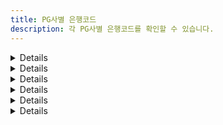 ```yaml
---
title: PG사별 은행코드
description: 각 PG사별 은행코드를 확인할 수 있습니다.
---
```



<Details>
<p slot="summary">NHN KCP 은행코드</p>

- KB국민은행: `BK04`
- SC제일은행: `BK23`
- 경남은행: `BK39`
- 광주은행: `BK34`
- 기업은행: `BK03`
- 농협: `BK11`
- 대구은행: `BK31`
- 부산은행: `BK32`
- 산업은행: `BK02`
- 새마을금고: `BK45`
- 수협: `BK07`
- 신한은행: `BK88`
- 신협: `BK48`
- 하나(외환)은행: `BK81`
- 우리은행: `BK20`
- 우체국: `BK71`
- 전북은행: `BK37`
- 축협: `BK12`
- 카카오뱅크: `BK90`
- 케이뱅크: `BK89`
- 한국씨티은행: `BK27`
- 토스뱅크: `BK92`

</Details>

<Details>
<p slot="summary">KG이니시스 은행코드</p>

- KB국민은행: `04`
- SC제일은행: `23`
- 경남은행: `39`
- 광주은행: `34`
- 기업은행: `03`
- 농협: `11`
- 대구은행: `31`
- 부산은행: `32`
- 산업은행: `02`
- 새마을금고: `45`
- 수협: `07`
- 신한은행: `88`
- 신협: `48`
- 하나(외환)은행: `81`
- 우리은행: `20`
- 우체국: `71`
- 전북은행: `37`
- 축협: `12`
- 카카오뱅크: `90`
- 케이뱅크: `89`
- 한국씨티은행: `27`
- 토스뱅크: `92`

</Details>

<Details>
<p slot="summary">키움페이 (구. 페이조아 / 다우데이타)</p>

- KB국민은행: `04`
- SC제일은행: `11`
- 경남은행: -
- 광주은행: -
- 기업은행: `03`
- 농협: `08`
- 대구은행: -
- 부산은행: `15`
- 산업은행: -
- 새마을금고: -
- 수협: -
- 신한은행: `10`
- 신협: -
- 외환은행: `05`
- 우리은행: `09`
- 우체국: `31`
- 전북은행: -
- 축협: -
- 카카오뱅크: -
- 케이뱅크: -
- 하나은행: `12`
- 한국씨티은행: -
- 토스뱅크: -

</Details>

<Details>
<p slot="summary">토스페이먼츠 & 다날 & 나이스페이먼츠 & KICC & 스마트로 & 헥토파이낸셜</p>

- KB국민은행: `004`
- SC제일은행: `023`
- 경남은행: `039`
- 광주은행: `034`
- 기업은행: `003`
- 농협: `011`
- 대구은행: `031`
- 부산은행: `032`
- 산업은행: `002`
- 새마을금고: `045`
- 수협: `007`
- 신한은행: `088`
- 신협: `048`
- 하나(외환)은행: `081`
- 우리은행: `020`
- 우체국: `071`
- 전북은행: `037`
- 축협: `012`
- 카카오뱅크: `090`
- 케이뱅크: `089`
- 한국씨티은행: `027`
- 토스뱅크: `092`

</Details>

<Details>
<p slot="summary">(신)나이스페이</p>

- KB국민은행: `004`
- SC제일은행: `023`
- 광주은행: `034`
- 기업은행: `003`
- 농협: `011`
- 대구은행: `031`
- 부산은행: `032`
- 신한은행: `088`
- 하나은행: `081`
- 우리은행: `020`
- 우체국: `071`
- 케이뱅크: `089`

</Details>

<Details>
<p slot="summary">웰컴페이먼츠</p>

- KB국민은행: `004`
- 광주은행: `034`
- 경남은행: `039`
- 기업은행: `003`
- 대구은행: `031`
- 부산은행: `032`
- 수협: `007`
- 신한은행: `088`
- 히니은행: `081`
- 우리은행: `020`
- 전북은행: `037`
- 케이뱅크: `089`

</Details>
